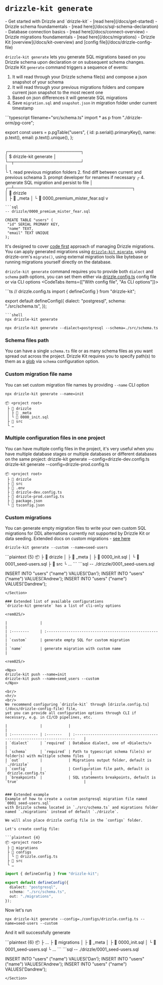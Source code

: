 
# `drizzle-kit generate` 

<Prerequisites>
- Get started with Drizzle and `drizzle-kit` - [read here](/docs/get-started)
- Drizzle schema foundamentals - [read here](/docs/sql-schema-declaration)
- Database connection basics - [read here](/docs/connect-overview)
- Drizzle migrations foundamentals - [read here](/docs/migrations)
- Drizzle Kit [overview](/docs/kit-overview) and [config file](/docs/drizzle-config-file)
</Prerequisites>


<br/>

`drizzle-kit generate` lets you generate SQL migrations based on you Drizzle schema upon declaration or on subsequent schema changes.
<Callout collapsed="How it works under the hood?">
Drizzle Kit `generate` command triggers a sequence of events:
1. It will read through your Drizzle schema file(s) and compose a json snapshot of your schema
2. It will read through your previous migrations folders and compare current json snapshot to the most recent one
3. Based on json differences it will generate SQL migrations
4. Save `migration.sql` and `snapshot.json` in migration folder under current timestamp

<Section>
```typescript filename="src/schema.ts"
import * as p from "./drizzle-orm/pg-core";

export const users = p.pgTable("users", {
  id: p.serial().primaryKey(),
  name: p.text(),
  email: p.text().unique(), 
};
```
```                                  
┌────────────────────────┐                  
│ $ drizzle-kit generate │                  
└─┬──────────────────────┘                  
  │                                           
  └ 1. read previous migration folders
    2. find diff between current and previous scheama
    3. prompt developer for renames if necessary
  ┌ 4. generate SQL migration and persist to file
  │    ┌─┴───────────────────────────────────────┐  
  │      📂 drizzle       
  │      ├ 📂 _meta
  │      └ 📜 0000_premium_mister_fear.sql
  v
```
```sql
-- drizzle/0000_premium_mister_fear.sql

CREATE TABLE "users" (
 "id" SERIAL PRIMARY KEY,
 "name" TEXT,
 "email" TEXT UNIQUE
);
```
</Section>
</Callout>

It's designed to cover [code first](/docs/migrations) approach of managing Drizzle migrations. 
You can apply generated migrations using [`drizzle-kit migrate`](/docs/drizzle-kit-migrate), using drizzle-orm's `migrate()`, 
using external migration tools like bytebase or running migrations yourself directly on the database. 

`drizzle-kit generate` command requires you to provide both `dialect` and `schema` path options, 
you can set them either via [drizzle.config.ts](/docs/drizzle-config-file) config file or via CLI options
<CodeTabs items={["With config file", "As CLI options"]}>
<Section>
```ts
// drizzle.config.ts
import { defineConfig } from "drizzle-kit";

export default defineConfig({
  dialect: "postgresql",
  schema: "./src/schema.ts",
});
```
```shell
npx drizzle-kit generate
```
</Section>

```shell
npx drizzle-kit generate --dialect=postgresql --schema=./src/schema.ts
```
</CodeTabs>

### Schema files path
You can have a single `schema.ts` file or as many schema files as you want spread out across the project. 
Drizzle Kit requires you to specify path(s) to them as a [glob](https://www.digitalocean.com/community/tools/glob?comments=true&glob=/**/*.js&matches=false&tests=//%20This%20will%20match%20as%20it%20ends%20with%20'.js'&tests=/hello/world.js&tests=//%20This%20won't%20match!&tests=/test/some/globs) via `schema` configuration option.

<SchemaFilePaths/>


### Custom migration file name
You can set custom migration file names by providing `--name` CLI option
```shell
npx drizzle-kit generate --name=init
```
```plaintext {4}
📦 <project root>
 ├ 📂 drizzle
 │ ├ 📂 _meta
 │ └ 📜 0000_init.sql 
 ├ 📂 src
 └ …
```

### Multiple configuration files in one project
You can have multiple config files in the project, it's very useful when you have multiple database stages or multiple databases or different databases on the same project:
<Npx>
  drizzle-kit generate --config=drizzle-dev.config.ts
  drizzle-kit generate --config=drizzle-prod.config.ts
</Npx>
```plaintext {5-6}
📦 <project root>
 ├ 📂 drizzle
 ├ 📂 src
 ├ 📜 .env
 ├ 📜 drizzle-dev.config.ts
 ├ 📜 drizzle-prod.config.ts
 ├ 📜 package.json
 └ 📜 tsconfig.json
```

### Custom migrations
You can generate empty migration files to write your own custom SQL migrations 
for DDL alternations currently not supported by Drizzle Kit or data seeding. Extended docs on custom migrations - [see here](/docs/kit-custom-migrations)

```shell
drizzle-kit generate --custom --name=seed-users
```
<Section>
```plaintext {5}
📦 <project root>
 ├ 📂 drizzle
 │ ├ 📂 _meta
 │ ├ 📜 0000_init.sql 
 │ └ 📜 0001_seed-users.sql 
 ├ 📂 src
 └ …
```
```sql
-- ./drizzle/0001_seed-users.sql

INSERT INTO "users" ("name") VALUES('Dan');
INSERT INTO "users" ("name") VALUES('Andrew');
INSERT INTO "users" ("name") VALUES('Dandrew');
```
</Section>

### Extended list of available configurations
`drizzle-kit generate` has a list of cli-only options

<rem025/>

|               |                                                      |
| :--------     | :--------------------------------------------------- |
| `custom`      | generate empty SQL for custom migration              |
| `name`        | generate migration with custom name                  |

<rem025/>

<Npx>
drizzle-kit push --name=init
drizzle-kit push --name=seed_users --custom
</Npx>

<br/>
<hr/>
<br/>
We recommend configuring `drizzle-kit` through [drizzle.config.ts](/docs/drizzle-config-file) file, 
yet you can provide all configuration options through CLI if necessary, e.g. in CI/CD pipelines, etc.

|               |            |                                                                            |
| :------------ | :-------   | :----------------------------------------------------------------------    |
| `dialect`     | `required` | Database dialect, one of <Dialects/>                                       |
| `schema`      | `required` | Path to typescript schema file(s) or folder(s) with multiple schema files  |
| `out`         |            | Migrations output folder, default is `./drizzle`                           |
| `config`      |            | Configuration file path, default is `drizzle.config.ts`                    |
| `breakpoints` |            | SQL statements breakpoints, default is `true`                              |


### Extended example
Example of how to create a custom postgresql migration file named `0001_seed-users.sql` 
with Drizzle schema located in `./src/schema.ts` and migrations folder named `./migrations` instead of default `./drizzle`.

We will also place drizzle config file in the `configs` folder.

Let's create config file:

```plaintext {4}
📦 <project root>
 ├ 📂 migrations
 ├ 📂 configs
 │ └ 📜 drizzle.config.ts
 ├ 📂 src
 └ …
```
```ts filename='drizzle.config.ts'
import { defineConfig } from "drizzle-kit";

export default defineConfig({
  dialect: "postgresql",
  schema: "./src/schema.ts",
  out: "./migrations",
});
```

Now let's run
```shell
npx drizzle-kit generate --config=./configs/drizzle.config.ts --name=seed-users --custom
```
And it will successfully generate
<Section>
```plaintext {6}
📦 <project root>
 ├ …
 ├ 📂 migrations
 │ ├ 📂 _meta
 │ ├ 📜 0000_init.sql 
 │ └ 📜 0001_seed-users.sql 
 └ …
```
```sql
-- ./drizzle/0001_seed-users.sql

INSERT INTO "users" ("name") VALUES('Dan');
INSERT INTO "users" ("name") VALUES('Andrew');
INSERT INTO "users" ("name") VALUES('Dandrew');
```
</Section>